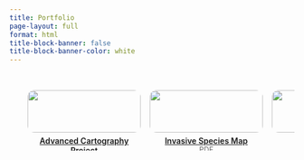 ```yaml
---
title: Portfolio
page-layout: full
format: html
title-block-banner: false
title-block-banner-color: white
---
```


<!-- Styles -->

```{=html}
<style>
.pdf-gallery {
  display: flex;
  gap: 1rem;
  overflow-x: auto;
  padding: 2rem;
  scroll-behavior: smooth;
  scroll-snap-type: x mandatory;
}
.pdf-card {
  flex: 0 0 200px;
  scroll-snap-align: center;
  transition: transform 0.3s ease, box-shadow 0.3s ease;
  cursor: pointer;
  position: relative;
}
.pdf-card img {
  width: 100%;
  border-radius: 12px;
  display: block;
}
.pdf-card.active {
  transform: scale(1.2);
  z-index: 10;
  box-shadow: 0 12px 24px rgba(0,0,0,0.2);
}
.pdf-title {
  font-weight: 600;
  margin-top: 6px;
  text-align: center;
}
.pdf-meta {
  font-size: 0.8rem;
  color: #666;
  text-align: center;
}
</style>

<div class="pdf-gallery" id="gallery">
  <div class="pdf-card"><a href="portfolio/RancherFinalMap_RGB_ForScreen.pdf" target="_blank"><img src="portfolio/RancherFinalMap_RGB_ForScreen_thumb.jpg"><div class="pdf-title">Advanced Cartography Project</div><div class="pdf-meta">PDF</div></a></div>
  
  <div class="pdf-card"><a href="portfolio/TamariskDist_map.pdf" target="_blank"><img src="portfolio/TamariskDist_map_thumb.jpg"><div class="pdf-title">Invasive Species Map</div><div class="pdf-meta">PDF</div></a></div>
  
  <div class="pdf-card"><a href="portfolio/AGU_poster.pdf" target="_blank"><img src="portfolio/AGU_poster_thumb.jpg"><div class="pdf-title">AGU Poster</div><div class="pdf-meta">PDF</div></a></div>
    
  <div class="pdf-card"><a href="portfolio/wr_reburns_v7.pdf" target="_blank"><img src="portfolio/wr_reburns_v7_thumb.jpg"><div class="pdf-title">LANDIS-II Output Maps</div><div class="pdf-meta">PDF</div></a></div>
  
  <div class="pdf-card"><a href="portfolio/GraphicalAbstract-Albedo-v2.png" target="_blank"><img src="portfolio/GraphicalAbstract-Albedo-v2.png"><div class="pdf-title">Graphical Abstract of Albedo Vegetation Feedbacks</div><div class="pdf-meta">PDF</div></a></div>
  
  <div class="pdf-card"><a href="portfolio/lab2layout_RancherV2.pdf" target="_blank"><img src="portfolio/lab2layout_RancherV2_thumb.jpg"><div class="pdf-title">Advanced Cartography Submission</div><div class="pdf-meta">PDF</div></a></div>
    
  <div class="pdf-card"><a href="portfolio/Rancher_Lab3Layout.pdf" target="_blank"><img src="portfolio/Rancher_Lab3Layout_thumb.jpg"><div class="pdf-title">Advanced Cartography Submission</div><div class="pdf-meta">PDF</div></a></div>
      
</div>

<script>
const gallery = document.getElementById('gallery');
const cards = Array.from(gallery.querySelectorAll('.pdf-card'));

// On scroll, find the card closest to the center
function updateActiveCard() {
  const galleryRect = gallery.getBoundingClientRect();
  const centerX = galleryRect.left + galleryRect.width / 2;
  let closest = null;
  let minDist = Infinity;
  cards.forEach(card => {
    const rect = card.getBoundingClientRect();
    const cardCenter = rect.left + rect.width / 2;
    const dist = Math.abs(centerX - cardCenter);
    if(dist < minDist) {
      minDist = dist;
      closest = card;
    }
    card.classList.remove('active');
  });
  if(closest) closest.classList.add('active');
}

// Initial call and attach scroll listener
updateActiveCard();
gallery.addEventListener('scroll', () => {
  requestAnimationFrame(updateActiveCard);
});

// Optional: mouse wheel scroll horizontally
gallery.addEventListener('wheel', e => {
  e.preventDefault();
  gallery.scrollBy({ left: e.deltaY, behavior: 'smooth' });
});
</script>
```
